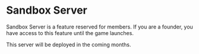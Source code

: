 
# Sandbox Server

<Callout type="warning" emoji="⚠️">
Sandbox Server is a feature reserved for members. If you are a founder, you have access to this feature until the game launches.
</Callout>

This server will be deployed in the coming months.
